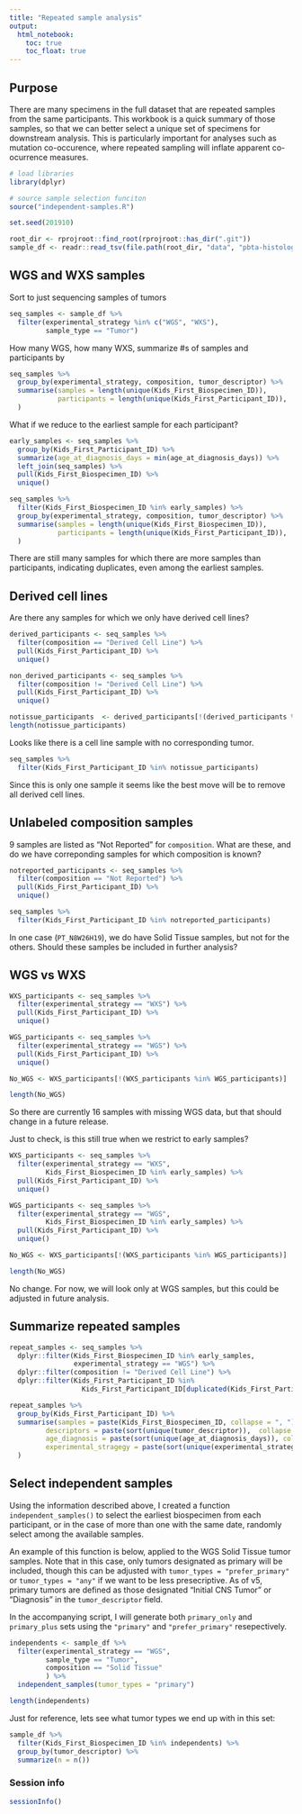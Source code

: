 ```yaml
---
title: "Repeated sample analysis"
output: 
  html_notebook:
    toc: true
    toc_float: true
---
```


## Purpose

There are many specimens in the full dataset that are repeated samples from the same participants.
This workbook is a quick summary of those samples, so that we can better select a unique set of specimens for downstream analysis. 
This is particularly important for analyses such as mutation co-occurence, where repeated sampling will inflate apparent co-ocurrence measures.


```r
# load libraries
library(dplyr)

# source sample selection funciton
source("independent-samples.R")

set.seed(201910)
```


```r
root_dir <- rprojroot::find_root(rprojroot::has_dir(".git"))
sample_df <- readr::read_tsv(file.path(root_dir, "data", "pbta-histologies.tsv"))
```

## WGS and WXS samples
Sort to just sequencing samples of tumors
```r
seq_samples <- sample_df %>%
  filter(experimental_strategy %in% c("WGS", "WXS"), 
         sample_type == "Tumor")
```

How many WGS, how many WXS, summarize #s of samples and participants by 
```r
seq_samples %>%
  group_by(experimental_strategy, composition, tumor_descriptor) %>%
  summarise(samples = length(unique(Kids_First_Biospecimen_ID)),
            participants = length(unique(Kids_First_Participant_ID)), 
  ) 
```

What if we reduce to the earliest sample for each participant?

```r
early_samples <- seq_samples %>%
  group_by(Kids_First_Participant_ID) %>%
  summarize(age_at_diagnosis_days = min(age_at_diagnosis_days)) %>%
  left_join(seq_samples) %>%
  pull(Kids_First_Biospecimen_ID) %>%
  unique()

seq_samples %>% 
  filter(Kids_First_Biospecimen_ID %in% early_samples) %>%
  group_by(experimental_strategy, composition, tumor_descriptor) %>%
  summarise(samples = length(unique(Kids_First_Biospecimen_ID)),
            participants = length(unique(Kids_First_Participant_ID)), 
  )
```

There are still many samples for which there are more samples than participants, indicating duplicates, even among the earliest samples.


## Derived cell lines

Are there any samples for which we only have derived cell lines?

```r
derived_participants <- seq_samples %>%
  filter(composition == "Derived Cell Line") %>%
  pull(Kids_First_Participant_ID) %>%
  unique() 

non_derived_participants <- seq_samples %>% 
  filter(composition != "Derived Cell Line") %>%
  pull(Kids_First_Participant_ID) %>%
  unique() 

notissue_participants  <- derived_participants[!(derived_participants %in% non_derived_participants)]
length(notissue_participants)

```

Looks like there is a cell line sample with no corresponding tumor.

```r
seq_samples %>%
  filter(Kids_First_Participant_ID %in% notissue_participants)
```

Since this is only one sample it seems like the best move will be to remove all derived cell lines.

## Unlabeled composition samples

9 samples are listed as "Not Reported" for `composition`. 
What are these, and do we have correponding samples for which composition is known?

```r
notreported_participants <- seq_samples %>%
  filter(composition == "Not Reported") %>%
  pull(Kids_First_Participant_ID) %>%
  unique() 

seq_samples %>% 
  filter(Kids_First_Participant_ID %in% notreported_participants)
```

In one case (`PT_N8W26H19`), we do have Solid Tissue samples, but not for the others.
Should these samples be included in further analysis?

## WGS vs WXS
```r
WXS_participants <- seq_samples %>%
  filter(experimental_strategy == "WXS") %>%
  pull(Kids_First_Participant_ID) %>%
  unique() 

WGS_participants <- seq_samples %>%
  filter(experimental_strategy == "WGS") %>%
  pull(Kids_First_Participant_ID) %>%
  unique() 

No_WGS <- WXS_participants[!(WXS_participants %in% WGS_participants)]

length(No_WGS)
```

So there are currently 16 samples with missing WGS data, but that should change in a future release.

Just to check, is this still true when we restrict to early samples?
```r
WXS_participants <- seq_samples %>%
  filter(experimental_strategy == "WXS", 
         Kids_First_Biospecimen_ID %in% early_samples) %>%
  pull(Kids_First_Participant_ID) %>%
  unique() 

WGS_participants <- seq_samples %>%
  filter(experimental_strategy == "WGS", 
         Kids_First_Biospecimen_ID %in% early_samples) %>%
  pull(Kids_First_Participant_ID) %>%
  unique() 

No_WGS <- WXS_participants[!(WXS_participants %in% WGS_participants)]

length(No_WGS)
```

No change. For now, we will look only at WGS samples, but this could be adjusted in future analysis.



## Summarize repeated samples

```r
repeat_samples <- seq_samples %>% 
  dplyr::filter(Kids_First_Biospecimen_ID %in% early_samples, 
                experimental_strategy == "WGS") %>%
  dplyr::filter(composition != "Derived Cell Line") %>%
  dplyr::filter(Kids_First_Participant_ID %in% 
                  Kids_First_Participant_ID[duplicated(Kids_First_Participant_ID)])

repeat_samples %>% 
  group_by(Kids_First_Participant_ID) %>%
  summarise(samples = paste(Kids_First_Biospecimen_ID, collapse = ", "), 
         descriptors = paste(sort(unique(tumor_descriptor)),  collapse = ", "),
         age_diagnosis = paste(sort(unique(age_at_diagnosis_days)), collapse = ", "),
         experimental_stragegy = paste(sort(unique(experimental_strategy)), collapse = ", ")
  )
```


## Select independent samples

Using the information described above, I created a function `independent_samples()`
to select the earliest biospecimen from each participant, or in the case of more 
than one with the same date, randomly select among the available samples.

An example of this function is below, applied to the WGS Solid Tissue tumor samples.
Note that in this case, only tumors designated as primary will be included, 
though this can be adjusted with `tumor_types = "prefer_primary"` or 
`tumor_types = "any"` if we want to be less presecriptive. As of v5, primary tumors
are defined as those designated "Initial CNS Tumor" or "Diagnosis" in the
`tumor_descriptor` field.

In the accompanying script, I will generate both `primary_only` and `primary_plus` 
sets using the `"primary"` and `"prefer_primary"` resepectively.



```r
independents <- sample_df %>%
  filter(experimental_strategy == "WGS",
         sample_type == "Tumor", 
         composition == "Solid Tissue"
         ) %>%
  independent_samples(tumor_types = "primary")

length(independents)
```

Just for reference, lets see what tumor types we end up with in this set:

```r
sample_df %>% 
  filter(Kids_First_Biospecimen_ID %in% independents) %>%
  group_by(tumor_descriptor) %>%
  summarize(n = n())
```



### Session info

```r
sessionInfo()
```
